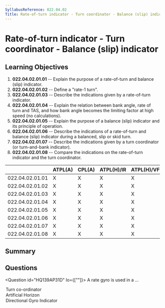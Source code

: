 ```yaml
---
SyllabusReference: 022.04.02
Title: Rate-of-turn indicator - Turn coordinator - Balance (slip) indicator
---
```


# Rate-of-turn indicator - Turn coordinator - Balance (slip) indicator

## Learning Objectives

1.  **022.04.02.01.01** -- Explain the purpose of a rate-of-turn and balance
    (slip) indicator.
2.  **022.04.02.01.02** -- Define a "rate-1 turn".
3.  **022.04.02.01.03** -- Describe the indications given by a rate-of-turn
    indicator.
4.  **022.04.02.01.04** -- Explain the relation between bank angle, rate of turn
    and TAS, and how bank angle becomes the limiting factor at high speed (no
    calculations).
5.  **022.04.02.01.05** -- Explain the purpose of a balance (slip) indicator and
    its principle of operation.
6.  **022.04.02.01.06** -- Describe the indications of a rate-of-turn and balance
    (slip) indicator during a balanced, slip or skid turn.
7.  **022.04.02.01.07** -- Describe the indications given by a turn coordinator
    (or turn-and-bank indicator).
8.  **022.04.02.01.08** -- Compare the indications on the rate-of-turn indicator
    and the turn coordinator.

|                 | ATPL(A) | CPL(A) | ATPL(H)/IR | ATPL(H)/VFR | CPL(H) | IR | CBIR(A) |
| --------------- | ------- | ------ | ---------- | ----------- | ------ | -- | ------- |
| 022.04.02.01.01 | X       | X      | X          | X           | X      | X  | X       |
| 022.04.02.01.02 | X       | X      | X          | X           | X      | X  | X       |
| 022.04.02.01.03 | X       | X      | X          | X           | X      | X  | X       |
| 022.04.02.01.04 | X       | X      | X          | X           | X      | X  | X       |
| 022.04.02.01.05 | X       | X      | X          | X           | X      | X  | X       |
| 022.04.02.01.06 | X       | X      | X          | X           | X      | X  | X       |
| 022.04.02.01.07 | X       | X      | X          | X           | X      | X  | X       |
| 022.04.02.01.08 | X       | X      | X          | X           | X      | X  | X       |

## Summary

## Questions

<Question id="HQ139AP31D" lo={[""]}>
  <Text variant="multipleCorrect" select={3}>
    A rate gyro is used in a ...
  </Text>

  <Option correct>Turn co-ordinator</Option>
  <Option>Artificial Horizon</Option>
  <Option>Directional Gyro Indicator</Option>
</Question>
